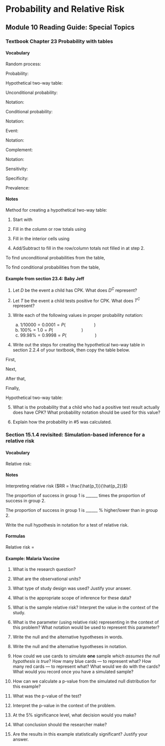 # Probability and Relative Risk

## Module 10 Reading Guide: Special Topics

### Textbook Chapter 23 Probability with tables {-}

<!-- \setstretch{1} -->

<!-- **Videos** -->

<!-- * Chapter23 -->

\setstretch{1.25}

#### Vocabulary {-}

Random process:
\rgs

Probability:
\rgs

Hypothetical two-way table:
\rgs

Unconditional probability:
\rgs

\rgi Notation:
\rgs

Conditional probability:
\rgs

\rgi Notation:
\rgs

Event:
\rgs

\rgi Notation:
\rgs

Complement:
\rgs

\rgi Notation:
\rgs

Sensitivity:
\rgs

Specificity:
\rgs

Prevalence:
\rgs

#### Notes {-}

Method for creating a hypothetical two-way table:

1.	Start with
\rgs

2.	Fill in the column or row totals using
\rgs

3.	Fill in the interior cells using
\rgs

4.	Add/Subtract to fill in the row/column totals not filled in at step 2.

\rgi \rgi To find unconditional probabilities from the table,
\rgs

\rgi \rgi To find conditional probabilities from the table,
\rgs

#### Example from section 23.4: Baby Jeff {-}

1.	Let $D$ be the event a child has CPK.  What does $D^C$ represent?
\rgs

2.	Let $T$ be the event a child tests positive for CPK.  What does $T^C$ represent?
\rgs

3.	Write each of the following values in proper probability notation:
    a. $1/10000 = 0.0001 = P( \hspace{1in} )$
    b. $100\% = 1.0 = P(  \hspace{1in}  )$
    c. $99.98\% = 0.9998 = P(  \hspace{1in}  )$

4.	Write out the steps for creating the hypothetical two-way table in section 2.2.4 of your textbook, then copy the table below.

\rgi First,
\rgs

\rgi Next,
\rgs

\rgi After that,
\rgs

\rgi Finally,
\rgs

\rgi Hypothetical two-way table:

\begin{center}
\begin{tabular}{|l|p{1.3in}|p{1.3in}|p{1.3in}|}
\hline
&	Test Positive	& Test Negative	& Total \\ \hline
Has CPK		& & & \\
	& & & \\
	& & & \\ \hline
Does not have CPK		& & & \\
	& & & \\
	& & & \\ \hline
Total & & & 100,000 \\ \hline
\end{tabular}
\end{center}
\rgs

5.	What is the probability that a child who had a positive test result actually does have CPK?  What probability notation should be used for this value?
\rgs


6.	Explain how the probability in #5 was calculated.

\newpage

### Section 15.1.4 revisited: Simulation-based inference for a relative risk  {-}

#### Vocabulary {-}

Relative risk: 
\rgs


#### Notes {-}

Interpreting relative risk ($RR = \frac{\hat{p_1}}{\hat{p_2}}$)

\rgi The proportion of success in group 1 is ______ times the proportion of success in group 2.

\rgi The proportion of success in group 1 is ______ % higher/lower than in group 2.

Write the null hypothesis in notation for a test of relative risk.
\rgs

#### Formulas {-}

Relative risk = 
\rgs

#### Example: Malaria Vaccine {-}

1. What is the research question?
\rgs

2. What are the observational units?
\rgs

3. What type of study design was used?  Justify your answer.
\rgs

4. What is the appropriate scope of inference for these data?
\rgs

5. What is the sample relative risk?  Interpret the value in the context of the study.
\rgs
\rgs

6. What is the parameter (using relative risk) representing in the context of this problem?  What notation would be used to represent this parameter?
\rgs
\rgs

7. Write the null and the alternative hypotheses in words.
\rgs
\rgs

8. Write the null and the alternative hypotheses in notation.
\rgs

9. How could we use cards to simulate **one** sample *which assumes the null hypothesis is true*?  How many blue cards --- to represent what?  How many red cards --- to represent what?  What would we do with the cards?  What would you record once you have a simulated sample?
\rgs
\rgs
\rgs

10. How can we calculate a p-value from the simulated null distribution for this example?
\rgs
\rgs

11. What was the p-value of the test? 
\rgs

12. Interpret the p-value in the context of the problem.
\rgs
\rgs

13. At the 5% significance level, what decision would you make?
\rgs

14. What conclusion should the researcher make?
\rgs
\rgs

15. Are the results in this example statistically significant?  Justify your answer.
\rgs



\newpage
